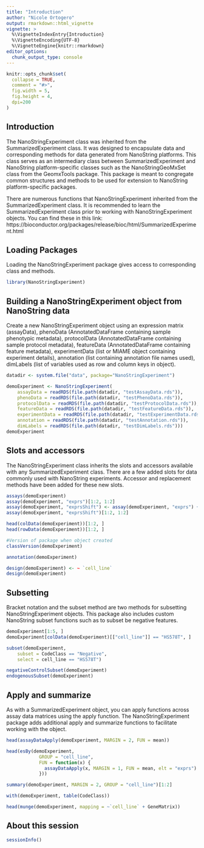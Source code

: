 ```yaml
---
title: "Introduction"
author: "Nicole Ortogero"
output: rmarkdown::html_vignette
vignette: >
  %\VignetteIndexEntry{Introduction}
  %\VignetteEncoding{UTF-8}
  %\VignetteEngine{knitr::rmarkdown}
editor_options: 
  chunk_output_type: console
---
```


```r
knitr::opts_chunk$set(
  collapse = TRUE,
  comment = "#>",
  fig.width = 5,
  fig.height = 4,
  dpi=200
)
```


## Introduction

The NanoStringExperiment class was inherited from the SummarizedExperiment 
class. It was designed to encapsulate data and corresponding methods for data 
generated from NanoString platforms. This class serves as an intermediary 
class between SummarizedExperiment and NanoString platform-specific classes 
such as the NanoStringGeoMxSet class from the GeomxTools package. This 
package is meant to congregate common structures and methods to be used for 
extension to NanoString platform-specific packages.


There are numerous functions that NanoStringExperiment inherited from the 
SummarizedExperiment class. It is recommended to learn the 
SummarizedExperiment class prior to working with NanoStringExperiment objects.
You can find these in this link: 
https://bioconductor.org/packages/release/bioc/html/SummarizedExperiment.html

## Loading Packages

Loading the NanoStringExperiment package gives access to 
corresponding class and methods.

```r
library(NanoStringExperiment)
```

## Building a NanoStringExperiment object from NanoString data 

Create a new NanoStringExperiment object using an 
expression matrix (assayData),
phenoData (AnnotatedDataFrame containing sample phenotypic metadata), 
protocolData (AnnotatedDataFrame containing sample protocol metadata), 
featureData (AnnotatedDataFrame containing feature metadata), 
experimentData (list or MIAME object containing experiment details), 
annotation (list containing annotation file names used), 
dimLabels (list of variables used as row and column keys in object).

```r
datadir <- system.file("data", package="NanoStringExperiment")

demoExperiment <- NanoStringExperiment(
    assayData = readRDS(file.path(datadir, "testAssayData.rds")),
    phenoData = readRDS(file.path(datadir, "testPhenoData.rds")),
    protocolData = readRDS(file.path(datadir, "testProtocolData.rds")),
    featureData = readRDS(file.path(datadir, "testFeatureData.rds")),
    experimentData = readRDS(file.path(datadir, "testExperimentData.rds")),
    annotation = readRDS(file.path(datadir, "testAnnotation.rds")),
    dimLabels = readRDS(file.path(datadir, "testDimLabels.rds")))
demoExperiment
```

## Slots and accessors

The NanoStringExperiment class inherits the slots and accessors available
with any SummarizedExperiment class. There are a few added slots for data 
commonly used with NanoString experiments. Accessor and replacement methods 
have been added for these new slots.

```r
assays(demoExperiment)
assay(demoExperiment, "exprs")[1:2, 1:2]
assay(demoExperiment, "exprsShift") <- assay(demoExperiment, "exprs") + 1
assay(demoExperiment, "exprsShift")[1:2, 1:2]

head(colData(demoExperiment))[1:2, ]
head(rowData(demoExperiment))[1:2, ]

#Version of package when object created
classVersion(demoExperiment)

annotation(demoExperiment)

design(demoExperiment) <- ~ `cell_line`
design(demoExperiment)
```

## Subsetting

Bracket notation and the subset method are two methods for subsetting 
NanoStringExperiment objects. This package also includes custom NanoString
subset functions such as to subset be negative features.

```r
demoExperiment[1:5, ]
demoExperiment[colData(demoExperiment)[["cell_line"]] == "HS578T", ]

subset(demoExperiment, 
    subset = CodeClass == "Negative", 
    select = cell_line == "HS578T")

negativeControlSubset(demoExperiment)
endogenousSubset(demoExperiment)
```


## Apply and summarize

As with a SummarizedExperiment object, you can apply functions across
assay data matrices using the apply function. The NanoStringExperiment 
package adds additional apply and summarize functions to facilitate working
with the object.

```r
head(assayDataApply(demoExperiment, MARGIN = 2, FUN = mean))

head(esBy(demoExperiment, 
            GROUP = "cell_line", 
            FUN = function(x) { 
              assayDataApply(x, MARGIN = 1, FUN = mean, elt = "exprs") 
            }))

summary(demoExperiment, MARGIN = 2, GROUP = "cell_line")[1:2]

with(demoExperiment, table(CodeClass))

head(munge(demoExperiment, mapping = ~`cell_line` + GeneMatrix))
```

## About this session
```r
sessionInfo()
```
